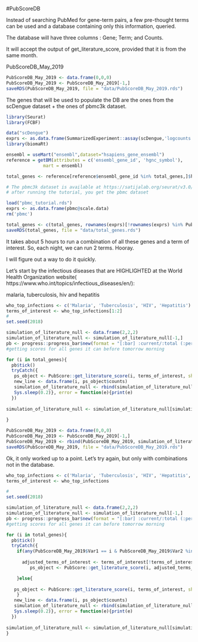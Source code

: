#PubScoreDB

Instead of searching PubMed for gene-term pairs, a few pre-thought terms can be used and
a database containing only this information, queried. 

The database will have three columns : Gene; Term; and Counts. 

It will accept the output of get_literature_score, provided that it is from the same month.

PubScoreDB_May_2019

```r
PubScoreDB_May_2019 <- data.frame(0,0,0)
PubScoreDB_May_2019 <- PubScoreDB_May_2019[-1,]
saveRDS(PubScoreDB_May_2019, file = "data/PubScoreDB_May_2019.rds")
```

The genes that will be used to populate the DB are the ones from the scDengue dataset + the ones of pbmc3k dataset.

```r
library(Seurat)
library(FCBF)

data("scDengue")
exprs <- as.data.frame(SummarizedExperiment::assay(scDengue,'logcounts'))
library(biomaRt)

ensembl = useMart("ensembl",dataset="hsapiens_gene_ensembl")
reference = getBM(attributes = c('ensembl_gene_id', 'hgnc_symbol'), 
              mart = ensembl)

total_genes <- reference[reference$ensembl_gene_id %in% total_genes,]$hgnc_symbol

# The pbmc3k dataset is available at https://satijalab.org/seurat/v3.0/pbmc3k_tutorial.html
# after running the tutorial, you get the pbmc dataset

load("pbmc_tutorial.rds")
exprs <- as.data.frame(pbmc@scale.data)
rm('pbmc')

total_genes <- c(total_genes, rownames(exprs)[!rownames(exprs) %in% PubScoreDB_May_2019$Var1])
saveRDS(total_genes, file = "data/total_genes.rds")

```

It takes about 5 hours to run a combination of all these genes and a term of interest. 
So, each night, we can run 2 terms. Hooray. 

I will figure out a way to do it quickly. 

Let's start by the infectious diseases that are HIGHLIGHTED at the World
Health Organization website( https://www.who.int/topics/infectious_diseases/en/):

malaria, tuberculosis, hiv and hepatitis 

```r
who_top_infections <- c('Malaria', 'Tuberculosis', 'HIV', 'Hepatitis')
terms_of_interest <- who_top_infections[1:2]
# 
set.seed(2018)

simulation_of_literature_null <- data.frame(2,2,2)
simulation_of_literature_null <- simulation_of_literature_null[-1,]
pb <- progress::progress_bar$new(format = "[:bar] :current/:total (:percent) ETA: :eta", total = length(total_genes))
#getting scores for all genes it can before tomorrow morning

for (i in total_genes){
  pb$tick()
  tryCatch({
   ps_object <- PubScore::get_literature_score(i, terms_of_interest, show_progress = F)
   new_line <- data.frame(i, ps_object$counts)
   simulation_of_literature_null <- rbind(simulation_of_literature_null, new_line)
   Sys.sleep(0.2)}, error = function(e){print(e)
  })
  
simulation_of_literature_null <- simulation_of_literature_null[simulation_of_literature_null$i != "",]  
   
}

PubScoreDB_May_2019 <- data.frame(0,0,0)
PubScoreDB_May_2019 <- PubScoreDB_May_2019[-1,]
PubScoreDB_May_2019 <- rbind(PubScoreDB_May_2019, simulation_of_literature_null[,-1])
saveRDS(PubScoreDB_May_2019, file = "data/PubScoreDB_May_2019.rds")
```

Ok, it only worked up to a point. Let's try again, but only with combinations not in the database.


```r

who_top_infections <- c('Malaria', 'Tuberculosis', 'HIV', 'Hepatitis', 'Dengue', 'Leishmania')
terms_of_interest <- who_top_infections

# 
set.seed(2018)

simulation_of_literature_null <- data.frame(2,2,2)
simulation_of_literature_null <- simulation_of_literature_null[-1,]
pb <- progress::progress_bar$new(format = "[:bar] :current/:total (:percent) ETA: :eta", total = length(total_genes))
#getting scores for all genes it can before tomorrow morning

for (i in total_genes){
  pb$tick()
  tryCatch({
    if(any(PubScoreDB_May_2019$Var1 == i & PubScoreDB_May_2019$Var2 %in% terms_of_interest)){
      
      adjusted_terms_of_interest <- terms_of_interest[!terms_of_interest %in% PubScoreDB_May_2019[PubScoreDB_May_2019$Var1 == i,]$Var2]
         ps_object <- PubScore::get_literature_score(i, adjusted_terms_of_interest, show_progress = F)

    }else{
      
   ps_object <- PubScore::get_literature_score(i, terms_of_interest, show_progress = F)
    }
   new_line <- data.frame(i, ps_object$counts)
   simulation_of_literature_null <- rbind(simulation_of_literature_null, new_line)
   Sys.sleep(0.2)}, error = function(e){print(e)
  })
  
simulation_of_literature_null <- simulation_of_literature_null[simulation_of_literature_null$i != "",]  
}


```




